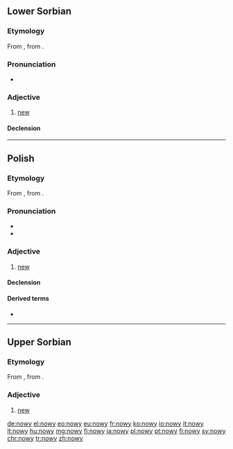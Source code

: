 ==Lower Sorbian==

===Etymology===
From {{etyl|sla-pro|dsb}} {{term/t|sla-pro|*novъ}}, from {{etyl|ine-pro|dsb}} {{term/t|ine-pro|*néwos}}.

===Pronunciation===
* {{IPA|[ˈnovɨ]|lang=dsb}}

===Adjective===
{{dsb-adjective|nowšy|adv=nowo}}

# [[new]]

====Declension====
{{dsb-decl-adj-47|now}}

----

==Polish==

===Etymology===
From {{etyl|sla-pro|pl}} {{term/t|sla-pro|*novъ}}, from {{etyl|ine-pro|pl}} {{term/t|ine-pro|*néwos}}.

===Pronunciation===
* {{audio|Pl-nowy.ogg|audio}}
* {{IPA|[ˈnɔvɨ]|lang=pl}}

===Adjective===
{{pl-adj|m|nowszy}}

# [[new]]

====Declension====
{{pl-decl-adj-y|now|nowi}}

====Derived terms====
* {{l|pl|nowość}}

----

==Upper Sorbian==

===Etymology===
From {{etyl|sla-pro|hsb}} {{term/t|sla-pro|*novъ}}, from {{etyl|ine-pro|hsb}} {{term/t|ine-pro|*néwos}}.

===Adjective===
{{head|hsb|adjective}}

# [[new]]

[[de:nowy]]
[[el:nowy]]
[[eo:nowy]]
[[eu:nowy]]
[[fr:nowy]]
[[ko:nowy]]
[[io:nowy]]
[[it:nowy]]
[[lt:nowy]]
[[hu:nowy]]
[[mg:nowy]]
[[fj:nowy]]
[[ja:nowy]]
[[pl:nowy]]
[[pt:nowy]]
[[fi:nowy]]
[[sv:nowy]]
[[chr:nowy]]
[[tr:nowy]]
[[zh:nowy]]